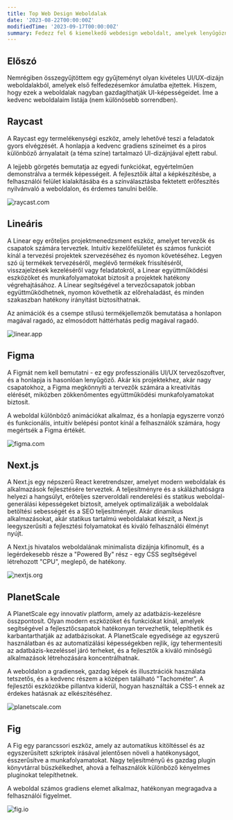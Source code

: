 ```yaml
---
title: Top Web Design Weboldalak
date: '2023-08-22T00:00:00Z'
modifiedTime: '2023-09-17T00:00:00Z'
summary: Fedezz fel 6 kiemelkedő webdesign weboldalt, amelyek lenyűgöznek és inspirálnak.
---
```


## Előszó

Nemrégiben összegyűjtöttem egy gyűjteményt olyan kivételes UI/UX-dizájn weboldalakból, amelyek első felfedezésemkor ámulatba ejtettek. Hiszem, hogy ezek a weboldalak nagyban gazdagíthatják UI-képességeidet. Íme a kedvenc weboldalaim listája (nem különösebb sorrendben).

## Raycast

A Raycast egy termelékenységi eszköz, amely lehetővé teszi a feladatok gyors elvégzését. A honlapja a kedvenc gradiens színeimet és a piros különböző árnyalatait (a téma színe) tartalmazó UI-dizájnjával ejtett rabul.

A lejjebb görgetés bemutatja az egyedi funkciókat, egyértelműen demonstrálva a termék képességeit. A fejlesztőik által a képkészítésbe, a felhasználói felület kialakításába és a színválasztásba fektetett erőfeszítés nyilvánvaló a weboldalon, és érdemes tanulni belőle.

<Image
  src='/images/blog/top-web-design-weboldalak/raycast-com.png'
  width={1920}
  height={1024}
  alt='raycast.com'
/>

<LinkCard href='https://raycast.com' hostname='raycast.com' title='Raycast' />

## Lineáris

A Linear egy erőteljes projektmenedzsment eszköz, amelyet tervezők és csapatok számára terveztek. Intuitív kezelőfelületet és számos funkciót kínál a tervezési projektek szervezéséhez és nyomon követéséhez. Legyen szó új termékek tervezéséről, meglévő termékek frissítéséről, visszajelzések kezeléséről vagy feladatokról, a Linear együttműködési eszközöket és munkafolyamatokat biztosít a projektek hatékony végrehajtásához. A Linear segítségével a tervezőcsapatok jobban együttműködhetnek, nyomon követhetik az előrehaladást, és minden szakaszban hatékony irányítást biztosíthatnak.

Az animációk és a csempe stílusú termékjellemzők bemutatása a honlapon magával ragadó, az elmosódott háttérhatás pedig magával ragadó.

<Image
  src='/images/blog/top-web-design-weboldalak/linear-app.png'
  width={1920}
  height={1024}
  alt='linear.app'
/>

<LinkCard href='https://linear.app' hostname='linear.app' title='Linear' />

## Figma

A Figmát nem kell bemutatni - ez egy professzionális UI/UX tervezőszoftver, és a honlapja is hasonlóan lenyűgöző. Akár kis projektekhez, akár nagy csapatokhoz, a Figma megkönnyíti a tervezők számára a kreativitás elérését, miközben zökkenőmentes együttműködési munkafolyamatokat biztosít.

A weboldal különböző animációkat alkalmaz, és a honlapja egyszerre vonzó és funkcionális, intuitív belépési pontot kínál a felhasználók számára, hogy megértsék a Figma értékét.

<Image
  src='/images/blog/top-web-design-weboldalak/figma-com.png'
  width={1920}
  height={1024}
  alt='figma.com'
/>

<LinkCard href='https://figma.com' hostname='figma.com' title='Figma' />

## Next.js

A Next.js egy népszerű React keretrendszer, amelyet modern weboldalak és alkalmazások fejlesztésére terveztek. A teljesítményre és a skálázhatóságra helyezi a hangsúlyt, erőteljes szerveroldali renderelési és statikus weboldal-generálási képességeket biztosít, amelyek optimalizálják a weboldalak betöltési sebességét és a SEO teljesítményét. Akár dinamikus alkalmazásokat, akár statikus tartalmú weboldalakat készít, a Next.js leegyszerűsíti a fejlesztési folyamatokat és kiváló felhasználói élményt nyújt.

A Next.js hivatalos weboldalának minimalista dizájnja kifinomult, és a legérdekesebb része a "Powered By" rész - egy CSS segítségével létrehozott "CPU", meglepő, de hatékony.

<Image
  src='/images/blog/top-web-design-weboldalak/nextjs-org.png'
  width={1920}
  height={1024}
  alt='nextjs.org'
/>

<LinkCard href='https://nextjs.org' hostname='nextjs.org' title='Nextjs' />

## PlanetScale

A PlanetScale egy innovatív platform, amely az adatbázis-kezelésre összpontosít. Olyan modern eszközöket és funkciókat kínál, amelyek segítségével a fejlesztőcsapatok hatékonyan tervezhetik, telepíthetik és karbantarthatják az adatbázisokat. A PlanetScale egyedisége az egyszerű használatban és az automatizálási képességekben rejlik, így tehermentesíti az adatbázis-kezeléssel járó terheket, és a fejlesztők a kiváló minőségű alkalmazások létrehozására koncentrálhatnak.

A weboldalon a gradiensek, gazdag képek és illusztrációk használata tetszetős, és a kedvenc részem a középen található "Tachométer". A fejlesztői eszközökbe pillantva kiderül, hogyan használták a CSS-t ennek az érdekes hatásnak az elkészítéséhez.

<Image
  src='/images/blog/top-web-design-weboldalak/planetscale-com.png'
  width={1920}
  height={1024}
  alt='planetscale.com'
/>

<LinkCard
  href='https://planetscale.com'
  hostname='planetscale.com'
  title='PlanetScale'
/>

## Fig

A Fig egy parancssori eszköz, amely az automatikus kitöltéssel és az egyszerűsített szkriptek írásával jelentősen növeli a hatékonyságot, ésszerűsítve a munkafolyamatokat. Nagy teljesítményű és gazdag plugin könyvtárral büszkélkedhet, ahová a felhasználók különböző kényelmes pluginokat telepíthetnek.

A weboldal számos gradiens elemet alkalmaz, hatékonyan megragadva a felhasználói figyelmet.

<Image
  src='/images/blog/top-web-design-weboldalak/fig-io.png'
  width={1920}
  height={1024}
  alt='fig.io'
/>

<LinkCard href='https://fig.io' hostname='fig.io' title='Fig' />
